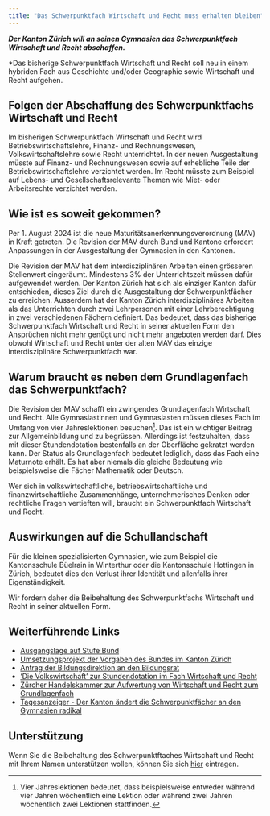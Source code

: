 ```yaml
---
title: "Das Schwerpunktfach Wirtschaft und Recht muss erhalten bleiben"
---
```


***Der Kanton Zürich will an seinen Gymnasien das Schwerpunktfach
Wirtschaft und Recht abschaffen.***

*Das bisherige Schwerpunktfach Wirtschaft und Recht soll neu in einem
hybriden Fach aus Geschichte und/oder Geographie sowie Wirtschaft und
Recht aufgehen.

## Folgen der Abschaffung des Schwerpunktfachs Wirtschaft und Recht

Im bisherigen Schwerpunktfach Wirtschaft und Recht wird
Betriebswirtschaftslehre, Finanz- und Rechnungswesen,
Volkswirtschaftslehre sowie Recht unterrichtet. In der neuen
Ausgestaltung müsste auf Finanz- und Rechnungswesen sowie auf erhebliche
Teile der Betriebswirtschaftslehre verzichtet werden. 
Im Recht müsste zum Beispiel auf Lebens- und Gesellschaftsrelevante
Themen wie Miet- oder Arbeitsrechte verzichtet werden.

## Wie ist es soweit gekommen?

Per 1. August 2024 ist die neue Maturitätsanerkennungsverordnung (MAV)
in Kraft getreten. Die Revision der MAV durch Bund und Kantone erfordert
Anpassungen in der Ausgestaltung der Gymnasien in den Kantonen.

Die Revision der MAV hat dem interdisziplinären Arbeiten einen grösseren
Stellenwert eingeräumt. Mindestens 3% der Unterrichtszeit müssen dafür
aufgewendet werden. Der Kanton Zürich hat sich als einziger Kanton dafür
entschieden, dieses Ziel durch die Ausgestaltung der Schwerpunktfächer
zu erreichen. Ausserdem hat der Kanton Zürich interdisziplinäres
Arbeiten als das Unterrichten durch zwei Lehrpersonen mit einer
Lehrberechtigung in zwei verschiedenen Fächern definiert. Das bedeutet,
dass das bisherige Schwerpunktfach Wirtschaft und Recht in seiner
aktuellen Form den Ansprüchen nicht mehr genügt und nicht mehr angeboten
werden darf. Dies obwohl 
Wirtschaft und Recht unter der alten MAV das einzige interdisziplinäre
Schwerpunktfach war.

## Warum braucht es neben dem Grundlagenfach das Schwerpunktfach?

Die Revision der MAV schafft ein zwingendes Grundlagenfach Wirtschaft
und Recht. Alle Gymnasiastinnen und Gymnasiasten müssen dieses Fach im
Umfang von vier Jahreslektionen besuchen[^1]. Das ist ein wichtiger Beitrag
zur Allgemeinbildung und zu begrüssen. Allerdings ist festzuhalten, dass
mit dieser Stundendotation bestenfalls an der Oberfläche gekratzt
werden kann. Der Status als Grundlagenfach bedeutet lediglich, dass das
Fach eine Maturnote erhält. Es hat aber niemals die gleiche Bedeutung
wie beispielsweise die Fächer Mathematik oder Deutsch.

Wer sich in volkswirtschaftliche, betriebswirtschaftliche und 
finanzwirtschaftliche Zusammenhänge, unternehmerisches Denken oder
rechtliche Fragen vertieften will, braucht ein Schwerpunktfach Wirtschaft und
Recht.

## Auswirkungen auf die Schullandschaft

Für die kleinen spezialisierten Gymnasien, wie zum Beispiel die Kantonsschule Büelrain in
Winterthur oder die Kantonsschule Hottingen in Zürich, bedeutet dies den
Verlust ihrer Identität und allenfalls ihrer Eigenständigkeit. 

Wir fordern daher die Beibehaltung des Schwerpunktfachs Wirtschaft und Recht in seiner
aktuellen Form.

## Weiterführende Links

* [Ausgangslage auf Stufe Bund](https://www.edk.ch/de/die-edk/news/20240731)
* [Umsetzungsprojekt der Vorgaben des Bundes im Kanton Zürich](https://www.zh.ch/de/bildung/schulen/maturitaetsschule/projekte-maturitaetsschulen/gemeinsam-die-zukunft-der-gymnasien-gestalten.html)
* [Antrag der Bildungsdirektion an den Bildungsrat](https://www.zh.ch/de/bildungsdirektion/generalsekretariat-der-bildungsdirektion/bildungsrat/suche-bildungsratsbeschluesse/2024-brb-05.html)
* [‘Die Volkswirtschaft’ zur Stundendotation im Fach Wirtschaft und Recht](https://dievolkswirtschaft.ch/de/2025/06/wirtschaft-und-recht-als-maturitaetsfach-fuer-alle/)
* [Zürcher Handelskammer zur Aufwertung von Wirtschaft und Recht zum Grundlagenfach](https://www.zhk.ch/de/wirtschaft-und-politik/abstimmungen/revision-der-maturitaets-anerkennungsverordnung-richtige-stossrichtung-mutlose-umsetzung.html?utm_source=chatgpt.com)
* [Tagesanzeiger - Der Kanton ändert die Schwerpunktfächer an den Gymnasien radikal](https://www.tagesanzeiger.ch/gymnasium-zuerich-das-sind-die-zwoelf-neuen-schwerpunktfaecher-412150645711?utm_source=chatgpt.com)

## Unterstützung

Wenn Sie die Beibehaltung des Schwerpunktftaches Wirtschaft und Recht
mit Ihrem Namen unterstützen wollen, können Sie sich 
[hier](https://forms.gle/Qii7X7os3id8N1qK8) 
eintragen.

[^1]: Vier Jahreslektionen bedeutet, dass beispielsweise entweder
    während vier Jahren wöchentlich eine Lektion oder während
    zwei Jahren wöchentlich zwei Lektionen stattfinden.
